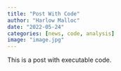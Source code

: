 ```yaml
---
title: "Post With Code"
author: "Harlow Malloc"
date: "2022-05-24"
categories: [news, code, analysis]
image: "image.jpg"
---
```


This is a post with executable code.
